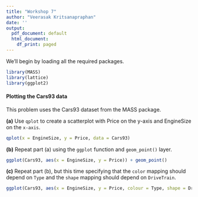 ```yaml
---
title: "Workshop 7"
author: "Veerasak Kritsanapraphan"
date: ''
output:
  pdf_document: default
  html_document:
    df_print: paged
---
```


We'll begin by loading all the required packages.
```r
library(MASS)
library(lattice)
library(ggplot2)
```

#### Plotting the Cars93 data

This problem uses the Cars93 dataset from the MASS package.

**(a)** Use `qplot` to create a scatterplot with Price on the y-axis and EngineSize on the `x-axis`.  

```r
qplot(x = EngineSize, y = Price, data = Cars93)
```

**(b)** Repeat part (a) using the `ggplot` function and `geom_point()` layer.

```r
ggplot(Cars93, aes(x = EngineSize, y = Price)) + geom_point()
```

**(c)** Repeat part (b), but this time specifying that the `color` mapping should depend on `Type` and the `shape` mapping should depend on `DriveTrain`.  

```r
ggplot(Cars93, aes(x = EngineSize, y = Price, colour = Type, shape = DriveTrain)) + geom_point()
```


